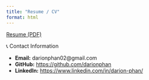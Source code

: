 ```yaml
---
title: "Resume / CV"
format: html
---
```


[Resume (PDF)](Darion%20Phan%20Fall%202024%20Resume.pdf){target="\_blank"}

📞 Contact Information

-   **Email:** darionphan02\@gmail.com
-   **GitHub:** <https://github.com/darionphan>
-   **LinkedIn:** <https://www.linkedin.com/in/darion-phan/>
